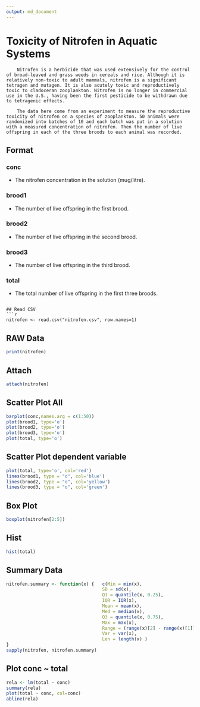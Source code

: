 ```yaml
---
output: md_document
---
```


# Toxicity of Nitrofen in Aquatic Systems

```
    Nitrofen is a herbicide that was used extensively for the control of broad-leaved and grass weeds in cereals and rice. Although it is relatively non-toxic to adult mammals, nitrofen is a significant tetragen and mutagen. It is also acutely toxic and reproductively toxic to cladoceran zooplankton. Nitrofen is no longer in commercial use in the U.S., having been the first pesticide to be withdrawn due to tetragenic effects.

    The data here come from an experiment to measure the reproductive toxicity of nitrofen on a species of zooplankton. 50 animals were randomized into batches of 10 and each batch was put in a solution with a measured concentration of nitrofen. Then the number of live offspring in each of the three broods to each animal was recorded.
```

## Format

### conc
- The nitrofen concentration in the solution (mug/litre).

### brood1
- The number of live offspring in the first brood.

### brood2
- The number of live offspring in the second brood.

### brood3
- The number of live offspring in the third brood.

### total
- The total number of live offspring in the first three broods.
```

## Read CSV
```r
nitrofen <- read.csv("nitrofen.csv", row.names=1)
```

## RAW Data
```r
print(nitrofen)
```

## Attach
```r
attach(nitrofen)
```

## Scatter Plot All
```r
barplot(conc,names.arg = c(1:50))
plot(brood1, type='o')
plot(brood2, type='o')
plot(brood3, type='o')
plot(total, type='o')
```

## Scatter Plot dependent variable
```r
plot(total, type='o', col='red')
lines(brood1, type = "o", col='blue')
lines(brood2, type = "o", col='yellow')
lines(brood3, type = "o", col='green')
```

## Box Plot
```r
boxplot(nitrofen[2:5])
```

## Hist
```r
hist(total)
```

## Summary Data
```r
nitrofen.summary <- function(x) {   c(Min = min(x),
                                    SD = sd(x),
                                    Q1 = quantile(x, 0.25),
                                    IQR = IQR(x),
                                    Mean = mean(x),
                                    Med = median(x),
                                    Q3 = quantile(x, 0.75),
                                    Max = max(x),
                                    Range = (range(x)[2] - range(x)[1]),
                                    Var = var(x),
                                    Len = length(x) )
}
sapply(nitrofen, nitrofen.summary)
```

## Plot conc ~ total
```r
rela <- lm(total ~ conc)
summary(rela)
plot(total ~ conc, col=conc)
abline(rela)
```